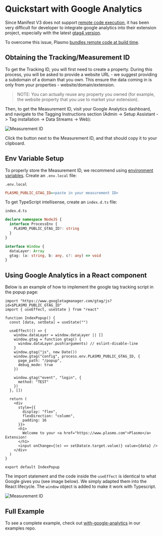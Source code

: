# Quickstart with Google Analytics

Since Manifest V3 does not support [remote code execution](https://developer.chrome.com/docs/extensions/mv3/intro/mv3-overview/#remotely-hosted-code), it has been very difficult for developer to integrate google analytics into their extension project, especially with the latest [gtag4 version](https://developers.google.com/analytics/devguides/collection/ga4).

To overcome this issue, Plasmo [bundles remote code at build time](/workflows/remote-code).

## Obtaining the Tracking/Measurement ID

To get the Tracking ID, you will first need to create a property. During this process, you will be asked to provide a website URL - we suggest providing a subdomain of a domain that you own. This ensure the data coming in is only from your properties - website/domain/extension.

> NOTE: You can actually reuse any property you owned (for example, the website property that you use to market your extension).

Then, to get the Measurement ID, visit your Google Analytics dashboard, and navigate to the Tagging Instructions section (Admin -> Setup Assistant -> Tag installation -> Data Streams -> Web):

![Measurement ID](/screenshots/gtag-measurement-id.png)

Click the button next to the Measurement ID, and that should copy it to your clipboard.

## Env Variable Setup

To properly store the Measurement ID, we recommend using [environment variables](/workflows/env). Create an `.env.local` file:

`.env.local`

```ini
PLASMO_PUBLIC_GTAG_ID=<paste in your measurement ID>
```

To get TypeScript intellisense, create an `index.d.ts` file:

`index.d.ts`

```ts
declare namespace NodeJS {
  interface ProcessEnv {
    PLASMO_PUBLIC_GTAG_ID?: string
  }
}

interface Window {
  dataLayer: Array
  gtag: (a: string, b: any, c?: any) => void
}
```

## Using Google Analytics in a React component

Below is an example of how to implement the google tag tracking script in the popup page:

```tsx
import "https://www.googletagmanager.com/gtag/js?id=$PLASMO_PUBLIC_GTAG_ID"
import { useEffect, useState } from "react"

function IndexPopup() {
  const [data, setData] = useState("")

  useEffect(() => {
    window.dataLayer = window.dataLayer || []
    window.gtag = function gtag() {
      window.dataLayer.push(arguments) // eslint-disable-line
    }
    window.gtag("js", new Date())
    window.gtag("config", process.env.PLASMO_PUBLIC_GTAG_ID, {
      page_path: "/popup",
      debug_mode: true
    })

    window.gtag("event", "login", {
      method: "TEST"
    })
  }, [])

  return (
    <div
      style={{
        display: "flex",
        flexDirection: "column",
        padding: 16
      }}>
      <h1>
        Welcome to your <a href="https://www.plasmo.com">Plasmo</a> Extension!
      </h1>
      <input onChange={(e) => setData(e.target.value)} value={data} />
    </div>
  )
}

export default IndexPopup
```

The import statement and the code inside the `useEffect` is identical to what Google gives you (see image below). We simply adapted them into the React lifecycle. The `window` object is added to make it work with Typescript.

![Measurement ID](/screenshots/gtag-code.png)

## Full Example

To see a complete example, check out [with-google-analytics](https://github.com/PlasmoHQ/examples/tree/main/with-google-analytics) in our examples repo.
